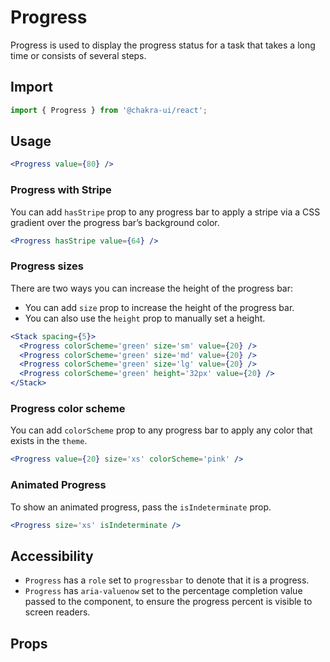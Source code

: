 # Progress

Progress is used to display the progress status for a task that takes a long
time or consists of several steps.

## Import

```js
import { Progress } from '@chakra-ui/react';
```

## Usage

```jsx live
<Progress value={80} />
```

### Progress with Stripe

You can add `hasStripe` prop to any progress bar to apply a stripe via a CSS
gradient over the progress bar’s background color.

```jsx live
<Progress hasStripe value={64} />
```

### Progress sizes

There are two ways you can increase the height of the progress bar:

- You can add `size` prop to increase the height of the progress bar.
- You can also use the `height` prop to manually set a height.

```jsx live
<Stack spacing={5}>
  <Progress colorScheme='green' size='sm' value={20} />
  <Progress colorScheme='green' size='md' value={20} />
  <Progress colorScheme='green' size='lg' value={20} />
  <Progress colorScheme='green' height='32px' value={20} />
</Stack>
```

### Progress color scheme

You can add `colorScheme` prop to any progress bar to apply any color that
exists in the `theme`.

```jsx live
<Progress value={20} size='xs' colorScheme='pink' />
```

### Animated Progress

To show an animated progress, pass the `isIndeterminate` prop.

```jsx live
<Progress size='xs' isIndeterminate />
```

## Accessibility

- `Progress` has a `role` set to `progressbar` to denote that it is a progress.
- `Progress` has `aria-valuenow` set to the percentage completion value passed
  to the component, to ensure the progress percent is visible to screen readers.

## Props

<PropsTable of='Progress' />
